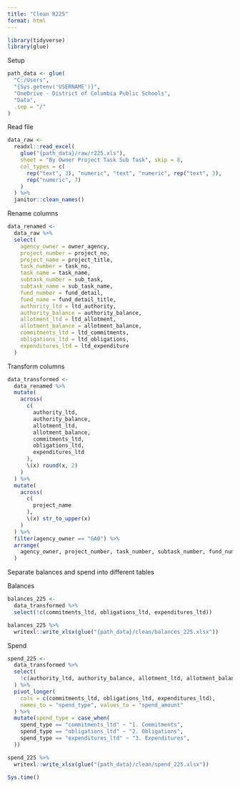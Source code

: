 ```yaml
---
title: "Clean R225"
format: html
---
```


```r
library(tidyverse)
library(glue)
```

Setup

```r
path_data <- glue(
  "C:/Users",
  "{Sys.getenv('USERNAME')}",
  "OneDrive - District of Columbia Public Schools",
  "Data",
  .sep = "/"
)
```

Read file

```r
data_raw <-
  readxl::read_excel(
    glue("{path_data}/raw/r225.xls"),
    sheet = "By Owner Project Task Sub Task", skip = 8,
    col_types = c(
      rep("text", 3), "numeric", "text", "numeric", rep("text", 3),
      rep("numeric", 7)
    )
  ) %>%
  janitor::clean_names()
```

Rename columns

```r
data_renamed <-
  data_raw %>%
  select(
    agency_owner = owner_agency,
    project_number = project_no,
    project_name = project_title,
    task_number = task_no,
    task_name = task_name,
    subtask_number = sub_task,
    subtask_name = sub_task_name,
    fund_number = fund_detail,
    fund_name = fund_detail_title,
    authority_ltd = ltd_authority,
    authority_balance = authority_balance,
    allotment_ltd = ltd_allotment,
    allotment_balance = allotment_balance,
    commitments_ltd = ltd_commitments,
    obligations_ltd = ltd_obligations,
    expenditures_ltd = ltd_expenditure
  )
```

Transform columns

```r
data_transformed <-
  data_renamed %>%
  mutate(
    across(
      c(
        authority_ltd,
        authority_balance,
        allotment_ltd,
        allotment_balance,
        commitments_ltd,
        obligations_ltd,
        expenditures_ltd
      ),
      \(x) round(x, 2)
    )
  ) %>%
  mutate(
    across(
      c(
        project_name
      ),
      \(x) str_to_upper(x)
    )
  ) %>%
  filter(agency_owner == "GA0") %>%
  arrange(
    agency_owner, project_number, task_number, subtask_number, fund_number
  )
```

Separate balances and spend into different tables

Balances

```r
balances_225 <-
  data_transformed %>%
  select(!c(commitments_ltd, obligations_ltd, expenditures_ltd))

balances_225 %>%
  writexl::write_xlsx(glue("{path_data}/clean/balances_225.xlsx"))
```

Spend

```r
spend_225 <-
  data_transformed %>%
  select(
    !c(authority_ltd, authority_balance, allotment_ltd, allotment_balance)
  ) %>%
  pivot_longer(
    cols = c(commitments_ltd, obligations_ltd, expenditures_ltd),
    names_to = "spend_type", values_to = "spend_amount"
  ) %>%
  mutate(spend_type = case_when(
    spend_type == "commitments_ltd" ~ "1. Commitments",
    spend_type == "obligations_ltd" ~ "2. Obligations",
    spend_type == "expenditures_ltd" ~ "3. Expenditures",
  ))

spend_225 %>%
  writexl::write_xlsx(glue("{path_data}/clean/spend_225.xlsx"))
```

```r
Sys.time()
```
